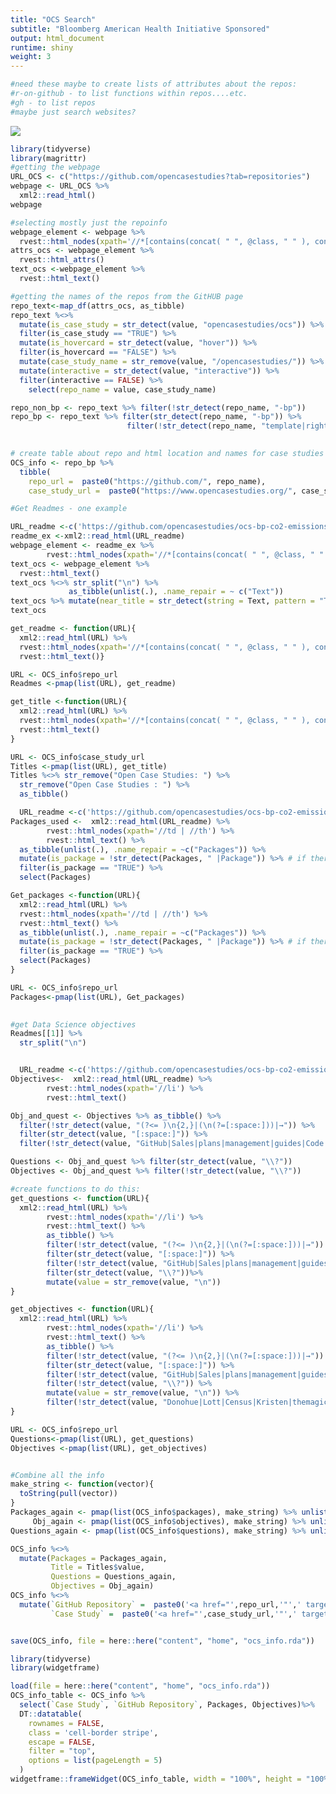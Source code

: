 ```yaml
---
title: "OCS Search"
subtitle: "Bloomberg American Health Initiative Sponsored"
output: html_document
runtime: shiny
weight: 3
---
```


```r
#need these maybe to create lists of attributes about the repos:
#r-on-github - to list functions within repos....etc.
#gh - to list repos
#maybe just search websites?
```

<img src="https://opencasestudies.github.io/img/icon-bahi.png">

```r
library(tidyverse)
library(magrittr)
#getting the webpage
URL_OCS <- c("https://github.com/opencasestudies?tab=repositories")
webpage <- URL_OCS %>%
  xml2::read_html() 
webpage

#selecting mostly just the repoinfo
webpage_element <- webpage %>%
  rvest::html_nodes(xpath='//*[contains(concat( " ", @class, " " ), concat( " ", "d-inline-block", " " ))]')
attrs_ocs <- webpage_element %>%
  rvest::html_attrs()
text_ocs <-webpage_element %>%
  rvest::html_text()

#getting the names of the repos from the GitHUB page
repo_text<-map_df(attrs_ocs, as_tibble) 
repo_text %<>% 
  mutate(is_case_study = str_detect(value, "opencasestudies/ocs")) %>%
  filter(is_case_study == "TRUE") %>%
  mutate(is_hovercard = str_detect(value, "hover")) %>%
  filter(is_hovercard == "FALSE") %>%
  mutate(case_study_name = str_remove(value, "/opencasestudies/")) %>%
  mutate(interactive = str_detect(value, "interactive")) %>%
  filter(interactive == FALSE) %>%
    select(repo_name = value, case_study_name)

repo_non_bp <- repo_text %>% filter(!str_detect(repo_name, "-bp"))
repo_bp <- repo_text %>% filter(str_detect(repo_name, "-bp")) %>%
                          filter(!str_detect(repo_name, "template|right-to-carry|flex"))
  

```


```r
# create table about repo and html location and names for case studies
OCS_info <- repo_bp %>%
  tibble(
    repo_url =  paste0("https://github.com/", repo_name), 
    case_study_url =  paste0("https://www.opencasestudies.org/", case_study_name))
```


```r
#Get Readmes - one example

URL_readme <-c('https://github.com/opencasestudies/ocs-bp-co2-emissions')
readme_ex <-xml2::read_html(URL_readme)
webpage_element <- readme_ex %>%
        rvest::html_nodes(xpath='//*[contains(concat( " ", @class, " " ), concat( " ", "container-lg", " " ))]')
text_ocs <- webpage_element %>%
  rvest::html_text()
text_ocs %<>% str_split("\n") %>%
             as_tibble(unlist(.), .name_repair = ~ c("Text"))
text_ocs %>% mutate(near_title = str_detect(string = Text, pattern = "Title"))
text_ocs
```


```r
get_readme <- function(URL){
  xml2::read_html(URL) %>%
  rvest::html_nodes(xpath='//*[contains(concat( " ", @class, " " ), concat( " ", "container-lg", " " ))]') %>%
  rvest::html_text()}

URL <- OCS_info$repo_url
Readmes <-pmap(list(URL), get_readme)

```

```r
get_title <-function(URL){
  xml2::read_html(URL) %>%
  rvest::html_nodes(xpath='//*[contains(concat( " ", @class, " " ), concat( " ", "toc-ignore", " " ))]') %>%
  rvest::html_text()
}

URL <- OCS_info$case_study_url
Titles <-pmap(list(URL), get_title)
Titles %<>% str_remove("Open Case Studies: ") %>%
  str_remove("Open Case Studies : ") %>%
  as_tibble()


```

```r

  URL_readme <-c('https://github.com/opencasestudies/ocs-bp-co2-emissions')
Packages_used <-  xml2::read_html(URL_readme) %>%
        rvest::html_nodes(xpath='//td | //th') %>%
        rvest::html_text() %>%
  as_tibble(unlist(.), .name_repair = ~c("Packages")) %>%
  mutate(is_package = !str_detect(Packages, " |Package")) %>% # if there is a space or the word package = FALSE
  filter(is_package == "TRUE") %>%
  select(Packages)

Get_packages <-function(URL){
  xml2::read_html(URL) %>%
  rvest::html_nodes(xpath='//td | //th') %>%
  rvest::html_text() %>%
  as_tibble(unlist(.), .name_repair = ~c("Packages")) %>%
  mutate(is_package = !str_detect(Packages, " |Package")) %>% # if there is a space or the word package = FALSE
  filter(is_package == "TRUE") %>%
  select(Packages)
}

URL <- OCS_info$repo_url
Packages<-pmap(list(URL), Get_packages)
  
```

```r
#get Data Science objectives
Readmes[[1]] %>%
  str_split("\n")


  URL_readme <-c('https://github.com/opencasestudies/ocs-bp-co2-emissions')
Objectives<-  xml2::read_html(URL_readme) %>%
        rvest::html_nodes(xpath='//li') %>%
        rvest::html_text()

Obj_and_quest <- Objectives %>% as_tibble() %>%
  filter(!str_detect(value, "(?<= )\n{2,}|(\n(?=[:space:]))|→")) %>%
  filter(str_detect(value, "[:space:]")) %>%
  filter(!str_detect(value, "GitHub|Sales|plans|management|guides|Code review|forum|Lab"))

Questions <- Obj_and_quest %>% filter(str_detect(value, "\\?"))
Objectives <- Obj_and_quest %>% filter(!str_detect(value, "\\?"))

#create functions to do this:
get_questions <- function(URL){
  xml2::read_html(URL) %>%
        rvest::html_nodes(xpath='//li') %>%
        rvest::html_text() %>%
        as_tibble() %>%
        filter(!str_detect(value, "(?<= )\n{2,}|(\n(?=[:space:]))|→")) %>%
        filter(str_detect(value, "[:space:]")) %>%
        filter(!str_detect(value, "GitHub|Sales|plans|management|guides|Code review|forum|Lab"))%>%
        filter(str_detect(value, "\\?"))%>%
        mutate(value = str_remove(value, "\n"))
}

get_objectives <- function(URL){
  xml2::read_html(URL) %>%
        rvest::html_nodes(xpath='//li') %>%
        rvest::html_text() %>%
        as_tibble() %>%
        filter(!str_detect(value, "(?<= )\n{2,}|(\n(?=[:space:]))|→")) %>%
        filter(str_detect(value, "[:space:]")) %>%
        filter(!str_detect(value, "GitHub|Sales|plans|management|guides|Code review|forum|Lab"))%>%
        filter(!str_detect(value, "\\?")) %>%
        mutate(value = str_remove(value, "\n")) %>%
        filter(!str_detect(value, "Donohue|Lott|Census|Kristen|themagick|compositionsfor|Bureau|A |guide|discussion|Greatvideo|More examples|consciousness|erratic|bluish|limp|snore|clammy|purplish|modifythese|acrossyears|unable to talk|Anexplanation|Alist|cheatsheets|Acourse"))
}
```

```r

URL <- OCS_info$repo_url
Questions<-pmap(list(URL), get_questions)
Objectives <-pmap(list(URL), get_objectives)


#Combine all the info
make_string <- function(vector){
  toString(pull(vector))
}
Packages_again <- pmap(list(OCS_info$packages), make_string) %>% unlist()
     Obj_again <- pmap(list(OCS_info$objectives), make_string) %>% unlist()
Questions_again <- pmap(list(OCS_info$questions), make_string) %>% unlist()

OCS_info %<>%
  mutate(Packages = Packages_again,
         Title = Titles$value,
         Questions = Questions_again,
         Objectives = Obj_again)
OCS_info %<>%
  mutate(`GitHub Repository` =  paste0('<a href="',repo_url,'"',' target="_blank"','>',repo_name,"</a>"),
         `Case Study` =  paste0('<a href="',case_study_url,'"',' target="_blank"','>',Title,"</a>"))


save(OCS_info, file = here::here("content", "home", "ocs_info.rda"))

```



```r
library(tidyverse)
library(widgetframe)
```


```r
load(file = here::here("content", "home", "ocs_info.rda"))
OCS_info_table <- OCS_info %>% 
  select(`Case Study`, `GitHub Repository`, Packages, Objectives)%>%
  DT::datatable(
    rownames = FALSE,
    class = 'cell-border stripe',
    escape = FALSE,
    filter = "top",
    options = list(pageLength = 5)
  )
widgetframe::frameWidget(OCS_info_table, width = "100%", height = "100%" )
```


